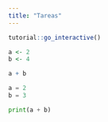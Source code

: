 ```yaml
---
title: "Tareas"
---
```


```r
tutorial::go_interactive()
```


```r
a <- 2
b <- 4

a + b
```


```python
a = 2
b = 3

print(a + b)
```